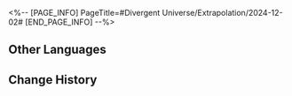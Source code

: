 <%-- [PAGE_INFO]
PageTitle=#Divergent Universe/Extrapolation/2024-12-02#
[END_PAGE_INFO] --%>
{{Event
|name              = Cyclical Extrapolation: Promising Future
|image             = Event Cyclical Extrapolation Promising Future.png
|type              = Cyclical Extrapolation
|time_known        = yes
|time_start        = 2024-12-02 04:00:00
|time_end          = 2024-12-09 03:59:59
}}

{{Cyclical Extrapolation
|curios     = 
|equations  = 
|trailblaze = 
|rewards    = Relic Remains*30; Lost Crystal*3
|boss_1_1   = Frigid Prowler; Stormbringer; Senior Staff: Team Leader; Dreamjolt Troupe's Beyond Overcooked; Dreamjolt Troupe's Sweet Gorilla
|boss_1_2   = Disciples of Sanctus Medicus: Shape Shifter (Bug); The Ascended (Bug); Abundance Sprite: Malefic Ape (Bug); Senior Staff: Team Leader (Bug); Aurumaton Spectral Envoy (Bug); Dreamjolt Troupe's Beyond Overcooked (Bug); Dreamjolt Troupe's Sweet Gorilla (Bug); "Past Confined and Caged" (Bug); "Tomorrow in Harmonious Chords" (Bug); "Present Inebriated in Revelry" (Bug)
|boss_2_1   = Frigid Prowler (Bug); Stormbringer (Bug); Senior Staff: Team Leader (Bug); Dreamjolt Troupe's Beyond Overcooked (Bug); Dreamjolt Troupe's Sweet Gorilla (Bug)
|boss_2_2   = Svarog (Complete); Stellaron Hunter: Kafka (Complete); Abundant Ebon Deer (Complete); Cloud Knight Lieutenant: Yanqing (Complete); Memory Zone Meme "Something Unto Death" (Complete)
|boss_3     = The Past, Present, and Eternal Show (Complete)
|rules      = Obtains 5 initial Weighted Curios
}}

==Other Languages==
{{Other Languages
|en   = Cyclical Extrapolation: Promising Future
|zhs  = 周期演算：远大前程
|zht  = 週期演算：遠大前程
|ja   = 周期演算：万里の前程
|ko   = 주기 연산: 원대한 앞날
|es   = Cálculo periódico: Futuro prometedor
|fr   = Calcul cyclique&nbsp;: Avenir prometteur
|ru   = Цикличное вычисление: Далёкое будущее
|th   = การคำนวณแบบรอบ: อนาคตที่ยาวไกล
|vi   = Ngoại Suy Chu Kỳ: Tương Lai Xa Xôi
|de   = Zyklische Berechnung: Ferne Zukunft
|id   = Kalkulasi Siklus: Masa Depan yang Menjanjikan
|pt   = Extrapolação Cíclica: Futuro Promissor
}}

==Change History==
{{Change History|2.6}}
